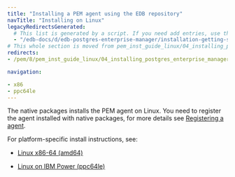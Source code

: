 ```yaml
---
title: "Installing a PEM agent using the EDB repository"
navTitle: "Installing on Linux"
legacyRedirectsGenerated:
  # This list is generated by a script. If you need add entries, use the `legacyRedirects` key.
  - "/edb-docs/d/edb-postgres-enterprise-manager/installation-getting-started/linux-installation-guide/8.0/installing_pem_server_on_linux.html"
# This whole section is moved from pem_inst_guide_linux/04_installing_postgres_enterprise_manager and the navtitle is added.
redirects:
- /pem/8/pem_inst_guide_linux/04_installing_postgres_enterprise_manager/08_installing_pem_agent_using_edb_repository/

navigation:

- x86
- ppc64le
---
```


The native packages installs the PEM agent on Linux. You need to register the agent installed with native packages, for more details see [Registering a agent]().

For platform-specific install instructions, see:

- [Linux x86-64 (amd64)](x86)

- [Linux on IBM Power (ppc64le)](ppc64le)

